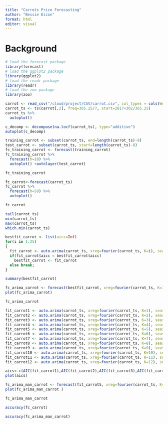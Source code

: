 ```yaml
---
title: "Carrots Price Forecasting"
author: "Bessie Dizon"
format: html
editor: visual
---
```


# Background

```r
# load the forecast package
library(forecast)
# load the ggplot2 package
library(ggplot2)
# load the readr package
library(readr)
# load the zoo package
library(zoo)

```

```r
carrot <- read_csv("/cloud/project/CSV/carrot.csv", col_types = cols(Week = col_date(format = "%Y-%m-%d")))
carrot_ts <- ts(carrot[,2], freq=365.25/7, start=2017+302/365.25)
carrot_ts %>%
  autoplot()
```

```r
c_decomp <- decompose(na.locf(carrot_ts), type="additive")
autoplot(c_decomp)
```

```r
training_carrot <- subset(carrot_ts, end=length(carrot_ts)-8)
test_carrot <- subset(carrot_ts, start=length(carrot_ts)-8)
fc_training_carrot <- forecast(training_carrot)
fc_training_carrot %>%
  forecast(h=10) %>%
  autoplot() +autolayer(test_carrot)

```

```r
fc_training_carrot
```

```r
fc_carrot<-forecast(carrot_ts)
fc_carrot %>%
  forecast(h=50) %>%
  autoplot()
```

```r
fc_carrot
```

```r
tail(carrot_ts)
min(carrot_ts)
max(carrot_ts)
which.min(carrot_ts)
```

```r
bestfit_carrot <- list(aicc=Inf)
for(i in 1:25)
{
  fit_carrot <- auto.arima(carrot_ts, xreg=fourier(carrot_ts, K=i), seasonal=FALSE)
  if(fit_carrot$aicc < bestfit_carrot$aicc)
    bestfit_carrot <- fit_carrot
  else break;
}
```

```r
summary(bestfit_carrot)
```

```r
fc_arima_carrot <- forecast(bestfit_carrot, xreg=fourier(carrot_ts, K=1, h=26))
plot(fc_arima_carrot)
```

```r
fc_arima_carrot
```

```r
fit_carrot1 <- auto.arima(carrot_ts, xreg=fourier(carrot_ts, K=1), seasonal=FALSE)
fit_carrot2 <- auto.arima(carrot_ts, xreg=fourier(carrot_ts, K=2), seasonal=FALSE)
fit_carrot3 <- auto.arima(carrot_ts, xreg=fourier(carrot_ts, K=3), seasonal=FALSE)
fit_carrot4 <- auto.arima(carrot_ts, xreg=fourier(carrot_ts, K=4), seasonal=FALSE)
fit_carrot5 <- auto.arima(carrot_ts, xreg=fourier(carrot_ts, K=5), seasonal=FALSE)
fit_carrot6 <- auto.arima(carrot_ts, xreg=fourier(carrot_ts, K=6), seasonal=FALSE)
fit_carrot7 <- auto.arima(carrot_ts, xreg=fourier(carrot_ts, K=7), seasonal=FALSE)
fit_carrot8 <- auto.arima(carrot_ts, xreg=fourier(carrot_ts, K=8), seasonal=FALSE)
fit_carrot9 <- auto.arima(carrot_ts, xreg=fourier(carrot_ts, K=9), seasonal=FALSE)
fit_carrot10 <- auto.arima(carrot_ts, xreg=fourier(carrot_ts, K=10), seasonal=FALSE)
fit_carrot11 <- auto.arima(carrot_ts, xreg=fourier(carrot_ts, K=11), seasonal=FALSE)
fit_carrot12 <- auto.arima(carrot_ts, xreg=fourier(carrot_ts, K=12), seasonal=FALSE)
```

```r
aics<-c(AIC(fit_carrot1),AIC(fit_carrot2),AIC(fit_carrot3),AIC(fit_carrot4),AIC(fit_carrot5),AIC(fit_carrot6),AIC(fit_carrot7),AIC(fit_carrot8),AIC(fit_carrot9),AIC(fit_carrot10),AIC(fit_carrot11),AIC(fit_carrot12))
plot(aics)
```

```r
fc_arima_man_carrot <- forecast(fit_carrot5, xreg=fourier(carrot_ts, K=5, h=26))
plot(fc_arima_man_carrot )
```

```r
fc_arima_man_carrot
```

```r
accuracy(fc_carrot)
```


```r
accuracy(fc_arima_man_carrot)
```